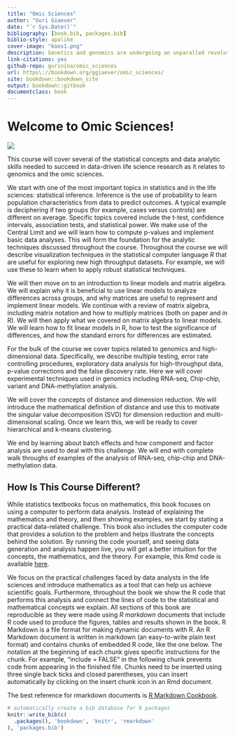 ```yaml
---
title: "Omic Sciences"
author: "Guri Giaever"
date: "`r Sys.Date()`"
bibliography: [book.bib, packages.bib]
biblio-style: apalike
cover-image: "koos1.png"
description: Genetics and genomics are undergoing an unparalled revolution in terms of technical capabilities and their impact on human health. Similar advances are ocurring for studying all the proteins within a cell (proteomics) and in our ability to manage and analyze all of the resulting data. These increases in our understanding of biology and human health can create breakthroughs in disease treatment and brings the prospect of personalized medicine closer to practical reality. This course will, through the lens of Pharmaceutical Science, provide an introduction and review of the general principles of genomics and molecular biology. Students will then explore the key genomic technologies and computational approaches that are driving advances in prognostics, diagnostics and treatment. Students will learn how scientists sequence,assemble and analyze structure and function of genomes and explore methods for determining the heretibility of traits and diseases by studying the larger population. Students will also learn how advanced functional genomics techniques can be applied to help develop new therapeutic strategies against major diseases. Fingally, we will survey key related advances in mass spectrometry-based proteomics that are enabling rapied, highly-multiplexed characterization of protein function in health and disease. This course will give students a detailed understanding of how omics technologies and data processing methods can be harnessed for pharmaceutical research applications.
link-citations: yes
github-repo: gurinina/omic_sciences
url: https\://bookdown.org/ggiaever/omic_sciences/
site: bookdown::bookdown_site
output: bookdown::gitbook
documentclass: book
---
```


# Welcome to Omic Sciences!

![](figure/koos1.png)

This course will cover several of the statistical concepts and data analytic skills needed to succeed in data-driven life science research as it relates to genomics and the omic sciences.

We start with one of the most important topics in statistics and in the life sciences: statistical inference. Inference is the use of probability to learn population characteristics from data to predict outcomes. A typical example is deciphering if two groups (for example, cases versus controls) are different on average. Specific topics covered include the t-test, confidence intervals, association tests, and statistical power. We make use of the Central Limit and we will learn how to compute p-values and implement basic data analyses. This will form the foundation for the analytic techniques discussed throughout the course. Throughout the course we will describe visualization techniques in the statistical computer language *R* that are useful for exploring new high throughput datasets. For example, we will use these to learn when to apply robust statistical techniques.

We will then move on to an introduction to linear models and matrix algebra. We will explain why it is beneficial to use linear models to analyze differences across groups, and why matrices are useful to represent and implement linear models. We continue with a review of matrix algebra, including matrix notation and how to multiply matrices (both on paper and in R). We will then apply what we covered on matrix algebra to linear models. We will learn how to fit linear models in R, how to test the significance of differences, and how the standard errors for differences are estimated.

For the bulk of the course we cover topics related to genomics and high-dimensional data. Specifically, we describe multiple testing, error rate controlling procedures, exploratory data analysis for high-throughput data, p-value corrections and the false discovery rate. Here we will cover experimental techniques used in genomics including RNA-seq, Chip-chip, variant and DNA-methylation analysis.

We will cover the concepts of distance and dimension reduction. We will introduce the mathematical definition of distance and use this to motivate the singular value decomposition (SVD) for dimension reduction and multi-dimensional scaling. Once we learn this, we will be ready to cover hierarchical and k-means clustering.

We end by learning about batch effects and how component and factor analysis are used to deal with this challenge. We will end with complete walk throughs of examples of the analysis of RNA-seq, chip-chip and DNA-methylation data.

## How Is This Course Different?

While statistics textbooks focus on mathematics, this book focuses on using a computer to perform data analysis. Instead of explaining the mathematics and theory, and then showing examples, we start by stating a practical data-related challenge. This book also includes the computer code that provides a solution to the problem and helps illustrate the concepts behind the solution. By running the code yourself, and seeing data generation and analysis happen live, you will get a better intuition for the concepts, the mathematics, and the theory. For example, this Rmd code is available [here](https://github.com/gurinina/omic_sciences/blob/main/index.Rmd).

We focus on the practical challenges faced by data analysts in the life sciences and introduce mathematics as a tool that can help us achieve scientific goals. Furthermore, throughout the book we show the R code that performs this analysis and connect the lines of code to the statistical and mathematical concepts we explain. All sections of this book are reproducible as they were made using *R markdown* documents that include R code used to produce the figures, tables and results shown in the book. R Markdown is a file format for making dynamic documents with R. An R Markdown document is written in markdown (an easy-to-write plain text format) and contains chunks of embedded R code, like the one below. The notation at the beginning of each chunk gives specific instructions for the chunk. For example, "include = FALSE" in the following chunk prevents code from appearing in the finished file. Chunks need to be inserted using three single back ticks and closed parentheses, you can insert automatically by clicking on the insert chunk icon in an Rmd document.

The best reference for rmarkdown documents is [R Markdown Cookbook](https://bookdown.org/yihui/rmarkdown-cookbook/).

```r
# automatically create a bib database for R packages
knitr::write_bib(c(
  .packages(), 'bookdown', 'knitr', 'rmarkdown'
), 'packages.bib')
```


